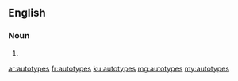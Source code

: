 ==English==

===Noun===
{{head|en|plural}}

# {{plural of|autotype|lang=en|nocat=1}}

[[ar:autotypes]]
[[fr:autotypes]]
[[ku:autotypes]]
[[mg:autotypes]]
[[my:autotypes]]